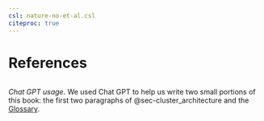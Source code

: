 ```yaml
---
csl: nature-no-et-al.csl
citeproc: true
---
```


# References {#sec-references}

::: {#refs}
:::

```         
```

*Chat GPT usage*. We used Chat GPT to help us write two small portions of this book: the first two paragraphs of @sec-cluster_architecture and the [Glossary](glossary.qmd).
